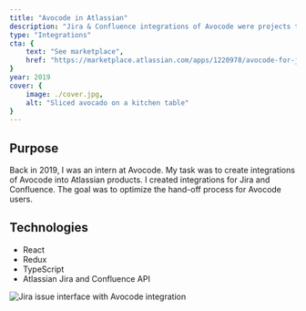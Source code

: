 ```yaml
---
title: "Avocode in Atlassian"
description: "Jira & Confluence integrations of Avocode were projects to optimize the hand-off process for Avocode users."
type: "Integrations"
cta: {
	text: "See marketplace",
	href: "https://marketplace.atlassian.com/apps/1220978/avocode-for-jira"
}
year: 2019
cover: {
	image: ./cover.jpg,
	alt: "Sliced avocado on a kitchen table" 
}
---
```


## Purpose

Back in 2019, I was an intern at Avocode. My task was to create integrations of Avocode into Atlassian products. I created integrations for Jira and Confluence. The goal was to optimize the hand-off process for Avocode users.

## Technologies

- React
- Redux
- TypeScript
- Atlassian Jira and Confluence API

![Jira issue interface with Avocode integration](./figures/avocode-jira.jpg "Avocode Jira integration inside an issue view")
